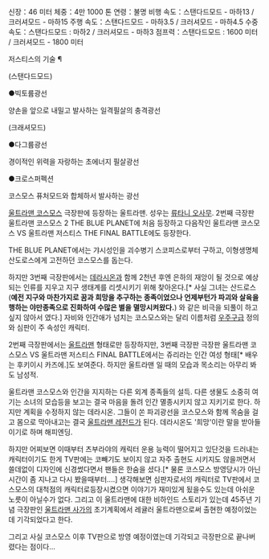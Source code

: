 신장：46 미터
체중：4만 1000 톤
연령：불명
비행 속도：스탠다드모드 - 마하13 / 크러셔모드 - 마하15
주행 속도：스탠다드모드 - 마하3.5 / 크러셔모드 - 마하4.5
수중 속도：스탠다드모드 : 마하2 / 크러셔모드 - 마하3
점프력：스탠다드모드 : 1600 미터 / 크러셔모드 - 1800 미터

저스티스의 기술 ¶

(스탠다드모드)

●빅토륨광선 

양손을 앞으로 내밀고 발사하는 일격필살의 충격광선

(크래셔모드)


●다그륨광선

경이적인 위력을 자랑하는 초에너지 필살광선

●크로스퍼펙션

코스모스 퓨처모드와 합체하서 발사하는 광선 

[[울트라맨 코스모스]] 극장판에 등장하는 울트라맨. 성우는 [[류타니 오사무]].
2번째 극장판 울트라맨 코스모스 2 THE BLUE PLANET에 처음 등장하고 다음작인 울트라맨 코스모스 VS 울트라맨 저스티스 THE FINAL BATTLE에도 등장한다.

THE BLUE PLANET에서는 갸시성인을 괴수병기 스코피스로부터 구하고, 이형생명체 산도로스에게 고전하던 코스모스를 돕는다.

하지만 3번째 극장판에서는 [[데라시온]]과 함께 2천년 후엔 은하의 재앙이 될 것으로 예상되는 인류를 지우고 지구 생태계를 리셋시키기 위해 찾아온다.[* 사실 그녀는 산드로스('''예전 지구와 마찬가지로 꿈과 희망을 추구하는 종족이었으나 언제부턴가 파괴와 살육을 행하는 야만종족으로 진화하여 수많은 별을 멸망시켜왔다.''') 와 같은 비극을 되풀이 하고 싶지 않아서 였다.]
자비와 인간애가 넘치는 코스모스와는 달리 이름처럼 [[우주구]]급 정의와 심판이 주 속성인 캐릭터.

2번째 극장판에서는 [[울트라맨]] 형태로만 등장하지만, 3번째 극장판 극장판 울트라맨 코스모스 VS 울트라맨 저스티스 FINAL BATTLE에서는 쥬리라는 인간 여성 형태[* 배우는 후키이시 카즈에.]도 보여준다. 하지만 울트라맨 일 때의 모습과 목소리는 아무리 봐도 남성적.
 
울트라맨 코스모스와 인간을 지지하는 다른 외계 종족들의 설득. 다른 생물도 소중히 여기는 소녀의 모습등을 보고는 결국 마음을 돌려 인간 멸종시키지 않고 지키기로 한다.
하지만 계획을 수정하지 않는 데라시온. 그들이 쏜 파괴광선을 코스모스와 함께 목숨을 걸고 몸으로 막아내고는 결국 [[울트라맨 레전드]]가 된다.
데라시온도 '희망'이란 말을 받아들이기로 하며 해피엔딩.

하지만 어찌보면 이때부터 츠부라야의 캐릭터 운용 능력이 떨어지고 있단것을 드러내는 캐릭터이기도 한게
TV판에는 코빼기도 보이지 않고 자주 출현도 시키지도 않을꺼면서 쓸데없이 디자인에 신경썼다면서 팬들은 한숨을 셨다.[* 물론 코스모스 방영당시가 아닌 시간이 좀 지나고 다시 봤을때부터....] 생각해보면 심판자로서의 캐릭터로 TV판에서 코스모스의 대척점의 캐릭터로등장시켰으면 이야기가 재미있게 됬을수도 있는데 아쉬운 노릇이 아닐수가 없다.
그리고 이 울트라맨에 대한 비하인드 스토리가 있는데 45주년 기념 극장판인 [[울트라맨 사가]]의 초기계획에서 레귤러 울트라맨으로써 출현한 예정이었는데 기각되었다고 한다. 

그리고 사실 코스모스 이후 TV판으로 방영 예정이였는데 기각되고 극장판으로 끝나버렸다는 점이다...
